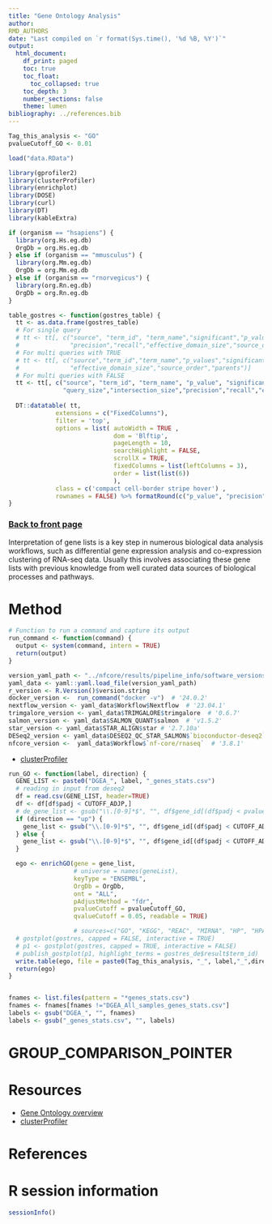 ```yaml
---
title: "Gene Ontology Analysis"
author:
RMD_AUTHORS
date: "Last compiled on `r format(Sys.time(), '%d %B, %Y')`"
output:
  html_document:
    df_print: paged
    toc: true
    toc_float:
      toc_collapsed: true
    toc_depth: 3
    number_sections: false
    theme: lumen
bibliography: ../references.bib
---
```


```r
Tag_this_analysis <- "GO"
pvalueCutoff_GO <- 0.01

load("data.RData")

library(gprofiler2)
library(clusterProfiler)
library(enrichplot)
library(DOSE)
library(curl)
library(DT)
library(kableExtra)

if (organism == "hsapiens") {
  library(org.Hs.eg.db)
  OrgDb = org.Hs.eg.db
} else if (organism == "mmusculus") {
  library(org.Mm.eg.db)
  OrgDb = org.Mm.eg.db
} else if (organism == "rnorvegicus") {
  library(org.Rn.eg.db)
  OrgDb = org.Rn.eg.db
}

table_gostres <- function(gostres_table) {
  tt <- as.data.frame(gostres_table)
  # For single query
  # tt <- tt[, c("source", "term_id", "term_name","significant","p_value","term_size","query_size","intersection_size",
  #              "precision","recall","effective_domain_size","source_order","parents")]
  # For multi queries with TRUE
  # tt <- tt[, c("source","term_id","term_name","p_values","significant","term_size", "query_sizes","intersection_sizes",
  #              "effective_domain_size","source_order","parents")]
  # For multi queries with FALSE
  tt <- tt[, c("source", "term_id", "term_name", "p_value", "significant", "term_size", "query",
               "query_size","intersection_size","precision","recall","effective_domain_size","source_order","parents")]
     
  DT::datatable( tt,
             extensions = c("FixedColumns"),
             filter = 'top',
             options = list( autoWidth = TRUE ,
                             dom = 'Blftip',
                             pageLength = 10,
                             searchHighlight = FALSE,
                             scrollX = TRUE,
                             fixedColumns = list(leftColumns = 3),
                             order = list(list(6))
                             ),
             class = c('compact cell-border stripe hover') ,
             rownames = FALSE) %>% formatRound(c("p_value", "precision", "recall"), 4)
}

```

### [Back to front page](../Analysis_Report_RNAseq.html)

Interpretation of gene lists is a key step in numerous biological data analysis workflows, such as differential gene expression analysis and co-expression clustering of RNA-seq data. Usually this involves associating these gene lists with previous knowledge from well curated data sources of biological processes and pathways.

# Method

```r
# Function to run a command and capture its output
run_command <- function(command) {
  output <- system(command, intern = TRUE)
  return(output)
}

version_yaml_path <- "../nfcore/results/pipeline_info/software_versions.yml"
yaml_data <- yaml::yaml.load_file(version_yaml_path)
r_version <- R.Version()$version.string
docker_version <-  run_command("docker -v")  # '24.0.2'
nextflow_version <- yaml_data$Workflow$Nextflow  # '23.04.1'
trimgalore_version <- yaml_data$TRIMGALORE$trimgalore  # '0.6.7'
salmon_version <- yaml_data$SALMON_QUANT$salmon  # 'v1.5.2'
star_version <- yaml_data$STAR_ALIGN$star # '2.7.10a'
DESeq2_version <- yaml_data$DESEQ2_QC_STAR_SALMON$`bioconductor-deseq2`  # 'v.1.32.0'
nfcore_version <-  yaml_data$Workflow$`nf-core/rnaseq`  # '3.8.1'
```

* [clusterProfiler](https://github.com/YuLab-SMU/clusterProfiler)

<!-- intersection size (intersection between gene set vs. a number of genes in a term) > 3; and precision (intersection size divided by gene set) >0.03 -->


```r
run_GO <- function(label, direction) {
  GENE_LIST <- paste0("DGEA_", label, "_genes_stats.csv")
  # reading in input from deseq2
  df = read.csv(GENE_LIST, header=TRUE)
  df <- df[df$padj < CUTOFF_ADJP,]
  # de_gene_list <- gsub("\\.[0-9]*$", "", df$gene_id[(df$padj < pvalueCutoff)])
  if (direction == "up") {
    gene_list <- gsub("\\.[0-9]*$", "", df$gene_id[(df$padj < CUTOFF_ADJP)&(df$log2FoldChange>0)])
  } else {
    gene_list <- gsub("\\.[0-9]*$", "", df$gene_id[(df$padj < CUTOFF_ADJP)&(df$log2FoldChange<0)])
  }

  ego <- enrichGO(gene = gene_list,	
                  # universe = names(geneList),
                  keyType = "ENSEMBL",
                  OrgDb = OrgDb,
                  ont = "ALL",
                  pAdjustMethod = "fdr",
                  pvalueCutoff = pvalueCutoff_GO,
                  qvalueCutoff = 0.05, readable = TRUE)

                  # sources=c("GO", "KEGG", "REAC", "MIRNA", "HP", "HPA", "WP"))	
  # gostplot(gostres, capped = FALSE, interactive = TRUE)	
  # p1 <- gostplot(gostres, capped = TRUE, interactive = FALSE)	
  # publish_gostplot(p1, highlight_terms = gostres_de$result$term_id)	
  write.table(ego, file = paste0(Tag_this_analysis, "_", label,"_",direction,"_res.csv"))	
  return(ego)
}


fnames <- list.files(pattern = "*genes_stats.csv")
fnames <- fnames[fnames !="DGEA_All_samples_genes_stats.csv"]
labels <- gsub("DGEA_", "", fnames)
labels <- gsub("_genes_stats.csv", "", labels)

```

<!-- # GO analysis among treatments {.tabset} -->

<!-- ```{r,echo=FALSE, results='asis', warning=FALSE, message=FALSE} -->
<!-- for (lab in labels) { -->
<!--   cat("\n## ",  lab, "\n") -->
<!--   gostres <- run_GO(label=lab) -->
<!--   gostplot(gostres, capped = FALSE, interactive = TRUE) -->
<!--   cat("\n") -->
<!-- } -->
<!-- ``` -->

		
# GROUP_COMPARISON_POINTER	


# Resources

* [Gene Ontology overview](http://geneontology.org/docs/ontology-documentation/)
* [clusterProfiler](https://github.com/YuLab-SMU/clusterProfiler)

# References

<div id="refs"></div>


# R session information

```r
sessionInfo()
```